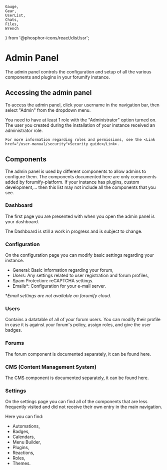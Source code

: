     Gauge,
    Gear,
    UserList,
    Chats,
    Files,
    Wrench
} from '@phosphor-icons/react/dist/ssr';

# Admin Panel

The admin panel controls the configuration and setup of all the various components and plugins in your forumify instance.

## Accessing the admin panel

To access the admin panel, click your username in the navigation bar, then select "Admin" from the dropdown menu.

<Alert severity="info">
    You need to have at least 1 role with the "Administrator" option turned on.
    The user you created during the installation of your instance received an administrator role.

    For more information regarding roles and permissions, see the <Link href="/user-manual/security">Security guide</Link>.
</Alert>

## Components

The admin panel is used by different components to allow admins to configure them.
The components documented here are only components added by forumify-platform. If your instance
has plugins, custom development,... then this list may not include all the components that you see.

### <Gauge /> Dashboard

The first page you are presented with when you open the admin panel is your dashboard.

<Alert severity="info">
    The Dashboard is still a work in progress and is subject to change.
</Alert>

### <Gear /> Configuration

On the configuration page you can modify basic settings regarding your instance.

- General: Basic information regarding your forum,
- Users: Any settings related to user registration and forum profiles,
- Spam Protection: reCAPTCHA settings.
- Emails*: Configuration for your e-mail server.

**Email settings are not available on forumify cloud.*

### <UserList /> Users

Contains a datatable of all of your forum users. You can modify their profile in case it is against your forum's policy,
assign roles, and give the user badges.

### <Chats /> Forums

The forum component is documented separately, it can be found <Link href="/user-manual/forum">here</Link>.

### <Files /> CMS (Content Management System)

The CMS component is documented separately, it can be found <Link href="/user-manual/cms">here</Link>.

### <Wrench /> Settings

On the settings page you can find all of the components that are less frequently visited and did not receive their own entry in the main navigation.

Here you can find:
- <Link href="/user-manual/automation">Automations</Link>,
- Badges,
- <Link href="/user-manual/calendar">Calendars</Link>,
- <Link href="/user-manual/menu-builder">Menu Builder</Link>,
- Plugins,
- Reactions,
- <link href="/user-manual/security">Roles</Link>,
- Themes.
